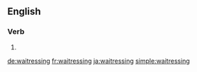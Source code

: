 ==English==

===Verb===
{{head|en}}

# {{present participle of|waitress}}

[[de:waitressing]]
[[fr:waitressing]]
[[ja:waitressing]]
[[simple:waitressing]]